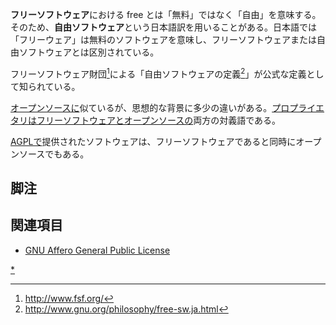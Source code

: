 {{Infobox word
|Name   = フリーソフトウェア
|Hinshi = 名詞
}}'''フリーソフトウェア'''における free とは「無料」ではなく「自由」を意味する。そのため、'''自由ソフトウェア'''という日本語訳を用いることがある。日本語では「フリーウェア」は無料のソフトウェアを意味し、フリーソフトウェアまたは自由ソフトウェアとは区別されている。

フリーソフトウェア財団<ref>http://www.fsf.org/</ref>による「自由ソフトウェアの定義<ref>http://www.gnu.org/philosophy/free-sw.ja.html</ref>」が公式な定義として知られている。

[[オープンソース]]に似ているが、思想的な背景に多少の違いがある。[[プロプライエタリ]]はフリーソフトウェアとオープンソースの両方の対義語である。

[[GNU Affero General Public License|AGPL]]で提供されたソフトウェアは、フリーソフトウェアであると同時にオープンソースでもある。

==脚注==
<references />

==関連項目==
* [[GNU Affero General Public License]]

[[category:オープンソース|*]]
{{DEFAULTSORT:ふりいそふとうえあ}}